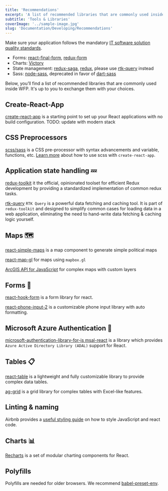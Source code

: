 ```yaml
---
title: 'Recommendations'
excerpt: 'A list of recommended libraries that are commonly used inside WFP.'
subtitle: 'Tools & Libraries'
coverImage: '../sample-image.jpg'
slug: 'Documentation/Developing/Recommendations'
---
```


Make sure your application follows the mandatory [IT software solution quality standards](https://newgo.wfp.org/documents/it-solution-quality-standards).

<DoNotUse title="Legacy libraries (no longer recommended)">

- Forms: [react-final-form](https://github.com/final-form/react-final-form), [redux-form](https://github.com/erikras/redux-form)
- Charts: [Victory](https://formidable.com/open-source/victory/)
- State management: [redux-saga](https://github.com/redux-saga/redux-saga), [redux](https://redux.js.org), please use [rtk-query](https://redux-toolkit.js.org/rtk-query/overview) instead
- Sass: [node-sass](https://www.npmjs.com/package/node-sass), deprecated in
  favor of [dart-sass](https://sass-lang.com/dart-sass)

</DoNotUse>

Below, you’ll find a list of recommended libraries that are commonly used inside WFP. It's up to you to exchange them with your choices.

## Create-React-App

[create-react-app](https://create-react-app.dev) is a starting point to set up your React applications with no build configuration. TODO: update with modern stack

## CSS Preprocessors

[scss/sass](https://sass-lang.com) is a CSS pre-processor with syntax advancements and variable, functions, etc. [Learn more](https://create-react-app.dev/docs/adding-a-sass-stylesheet) about how to use scss with `create-react-app`.

## Application state handling 💤

[redux-toolkit](https://redux-toolkit.js.org/) it the official, opinionated toolset for efficient Redux development by providing a standardized implementation of common redux tasks.

[rtk-query](https://redux-toolkit.js.org/rtk-query/overview) `RTK Query` is a powerful data fetching and caching tool. It is part of `redux-toolkit` and designed to simplify common cases for loading data in a web application, eliminating the need to hand-write data fetching & caching logic yourself.

## Maps 🗺️

[react-simple-maps](https://www.react-simple-maps.io) is a map component to generate simple political maps

[react-map-gl](https://github.com/uber/react-map-gl) for maps using `mapbox.gl`

[ArcGIS API for JavaScript](https://developers.arcgis.com/javascript) for complex maps with custom layers

## Forms 🧾

[react-hook-form](https://react-hook-form.com/) is a form library for react.

[react-phone-input-2](https://www.npmjs.com/package/react-phone-input-2) is a customizable phone input library with auto formatting.

## Microsoft Azure Authentication 👤

[microsoft-authentication-library-for-js msal-react](https://github.com/AzureAD/microsoft-authentication-library-for-js/tree/dev/lib/msal-react) is a library which provides `Azure Active Directory Library (ADAL)` support for React.

## Tables 📋

[react-table](https://github.com/react-tools/react-table) is a lightweight and fully customizable library to provide complex data tables.

[ag-grid](https://ag-grid.com) is a grid library for complex tables with Excel-like features.

## Linting & naming

Airbnb provides a [useful styling guide](https://github.com/airbnb/javascriptuseful) on how to style JavaScript and react code.

## Charts 📊

[Recharts](https://recharts.org/) is a set of modular charting components for React.

## Polyfills

Polyfills are needed for older browsers. We recommend [babel-preset-env](https://babeljs.io/docs/en/babel-preset-env).
